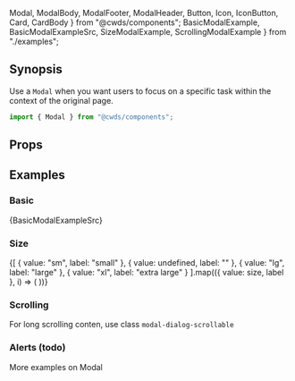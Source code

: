   Modal,
  ModalBody,
  ModalFooter,
  ModalHeader,
  Button,
  Icon,
  IconButton,
  Card,
  CardBody
} from "@cwds/components";
  BasicModalExample,
  BasicModalExampleSrc,
  SizeModalExample,
  ScrollingModalExample
} from "./examples";


## Synopsis

Use a `Modal` when you want users to focus on a specific task within the context of the original page.

<DemoCard>
  <BasicModalExample />
</DemoCard>

```jsx
import { Modal } from "@cwds/components";
```

## Props

<PropTable docgen={Docgen.Modal} />

## Examples

### Basic

<BasicModalExample />

<CodeBlock>{BasicModalExampleSrc}</CodeBlock>

### Size

<div>
  {[
    { value: "sm", label: "small" },
    { value: undefined, label: "" },
    { value: "lg", label: "large" },
    { value: "xl", label: "extra large" }
  ].map(({ value: size, label }, i) => (
    <SizeModalExample key={i} size={size} label={label} className="pb-2" />
  ))}
</div>

### Scrolling

For long scrolling conten, use class `modal-dialog-scrollable`

<ScrollingModalExample />

### Alerts (todo)

More examples on Modal

<!--<ModalMoreExample />-->
